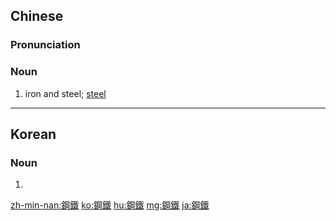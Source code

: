 {{also|鋼鉄|钢铁}}
==Chinese==
{{zh-forms|s=钢铁}}

===Pronunciation===
{{zh-pron
|m=gāngtiě
|c=gong3 tit3
|mn=kǹg-thih
|cat=n
}}

===Noun===
{{zh-noun}}

# iron and steel; [[steel]]

----

==Korean==
{{ko-hanjatab}}

===Noun===
{{ko-noun|hj|hangeul=강철}}

# {{hanja form of|강철|[[steel]]}}

[[zh-min-nan:鋼鐵]]
[[ko:鋼鐵]]
[[hu:鋼鐵]]
[[mg:鋼鐵]]
[[ja:鋼鐵]]